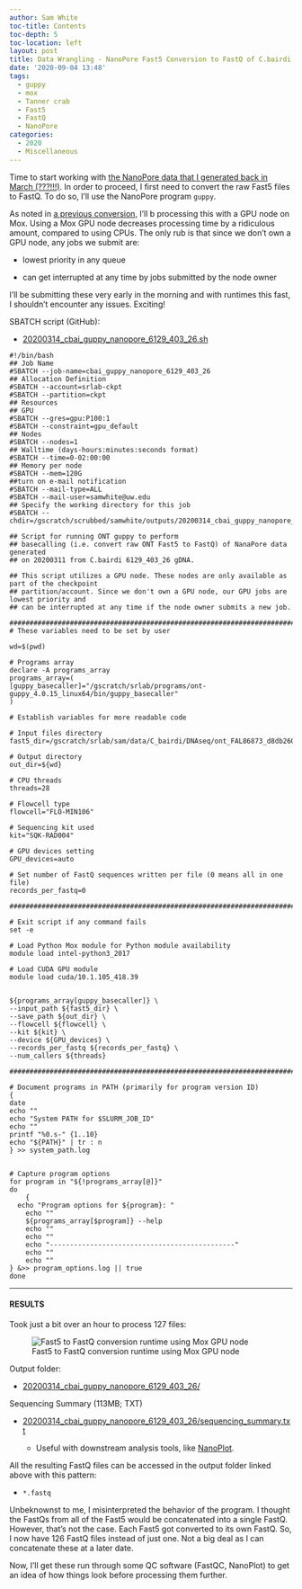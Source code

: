 ```yaml
---
author: Sam White
toc-title: Contents
toc-depth: 5
toc-location: left
layout: post
title: Data Wrangling - NanoPore Fast5 Conversion to FastQ of C.bairdi 6129_403_26 on Mox with GPU Node
date: '2020-09-04 13:48'
tags:
  - guppy
  - mox
  - Tanner crab
  - Fast5
  - FastQ
  - NanoPore
categories:
  - 2020
  - Miscellaneous
---
```

Time to start working with [the NanoPore data that I generated back in March (???!!!)](https://robertslab.github.io/sams-notebook/posts/2020/2020-03-11-NanoPore-Sequencing---C.bairdi-gDNA-6129_403_26/). In order to proceed, I first need to convert the raw Fast5 files to FastQ. To do so, I'll use the NanoPore program `guppy`.

As noted in [a previous conversion](https://robertslab.github.io/sams-notebook/posts/2020/2020-09-04-Data-Wrangling---NanoPore-Fast5-Conversion-to-FastQ-of-C.bairdi-20102558-2729-Run-01-on-Mox-with-GPU-Node/), I'll b processing this with a GPU node on Mox. Using a Mox GPU node decreases processing time by a ridiculous amount, compared to using CPUs. The only rub is that since we don't own a GPU node, any jobs we submit are:

- lowest priority in any queue

- can get interrupted at any time by jobs submitted by the node owner

I'll be submitting these very early in the morning and with runtimes this fast, I shouldn't encounter any issues. Exciting!

SBATCH script (GitHub):

- [20200314_cbai_guppy_nanopore_6129_403_26.sh](https://github.com/RobertsLab/sams-notebook/blob/master/sbatch_scripts/20200314_cbai_guppy_nanopore_6129_403_26.sh)

```shell
#!/bin/bash
## Job Name
#SBATCH --job-name=cbai_guppy_nanopore_6129_403_26
## Allocation Definition
#SBATCH --account=srlab-ckpt
#SBATCH --partition=ckpt
## Resources
## GPU
#SBATCH --gres=gpu:P100:1
#SBATCH --constraint=gpu_default
## Nodes
#SBATCH --nodes=1
## Walltime (days-hours:minutes:seconds format)
#SBATCH --time=0-02:00:00
## Memory per node
#SBATCH --mem=120G
##turn on e-mail notification
#SBATCH --mail-type=ALL
#SBATCH --mail-user=samwhite@uw.edu
## Specify the working directory for this job
#SBATCH --chdir=/gscratch/scrubbed/samwhite/outputs/20200314_cbai_guppy_nanopore_6129_403_26

## Script for running ONT guppy to perform
## basecalling (i.e. convert raw ONT Fast5 to FastQ) of NanaPore data generated
## on 20200311 from C.bairdi 6129_403_26 gDNA.

## This script utilizes a GPU node. These nodes are only available as part of the checkpoint
## partition/account. Since we don't own a GPU node, our GPU jobs are lowest priority and
## can be interrupted at any time if the node owner submits a new job.

###################################################################################
# These variables need to be set by user

wd=$(pwd)

# Programs array
declare -A programs_array
programs_array=(
[guppy_basecaller]="/gscratch/srlab/programs/ont-guppy_4.0.15_linux64/bin/guppy_basecaller"
)

# Establish variables for more readable code

# Input files directory
fast5_dir=/gscratch/srlab/sam/data/C_bairdi/DNAseq/ont_FAL86873_d8db260e_cbai_6129_403_26

# Output directory
out_dir=${wd}

# CPU threads
threads=28

# Flowcell type
flowcell="FLO-MIN106"

# Sequencing kit used
kit="SQK-RAD004"

# GPU devices setting
GPU_devices=auto

# Set number of FastQ sequences written per file (0 means all in one file)
records_per_fastq=0

###################################################################################

# Exit script if any command fails
set -e

# Load Python Mox module for Python module availability
module load intel-python3_2017

# Load CUDA GPU module
module load cuda/10.1.105_418.39


${programs_array[guppy_basecaller]} \
--input_path ${fast5_dir} \
--save_path ${out_dir} \
--flowcell ${flowcell} \
--kit ${kit} \
--device ${GPU_devices} \
--records_per_fastq ${records_per_fastq} \
--num_callers ${threads}

###################################################################################

# Document programs in PATH (primarily for program version ID)
{
date
echo ""
echo "System PATH for $SLURM_JOB_ID"
echo ""
printf "%0.s-" {1..10}
echo "${PATH}" | tr : n
} >> system_path.log


# Capture program options
for program in "${!programs_array[@]}"
do
	{
  echo "Program options for ${program}: "
	echo ""
	${programs_array[$program]} --help
	echo ""
	echo ""
	echo "----------------------------------------------"
	echo ""
	echo ""
} &>> program_options.log || true
done
```


---

#### RESULTS

Took just a bit over an hour to process 127 files:

![Fast5 to FastQ conversion runtime using Mox GPU node](https://github.com/RobertsLab/sams-notebook/blob/master/images/screencaps/20200314_cbai_guppy_nanopore_6129_403_26_runtime.png?raw=true)

Output folder:

- [20200314_cbai_guppy_nanopore_6129_403_26/](https://gannet.fish.washington.edu/Atumefaciens/20200314_cbai_guppy_nanopore_6129_403_26/)

Sequencing Summary (113MB; TXT)

- [20200314_cbai_guppy_nanopore_6129_403_26/sequencing_summary.txt](https://gannet.fish.washington.edu/Atumefaciens/20200314_cbai_guppy_nanopore_6129_403_26/sequencing_summary.txt)

  - Useful with downstream analysis tools, like [NanoPlot](https://github.com/wdecoster/NanoPlot).

All the resulting FastQ files can be accessed in the output folder linked above with this pattern:

- `*.fastq`

Unbeknownst to me, I misinterpreted the behavior of the program. I thought the FastQs from all of the Fast5 would be concatenated into a single FastQ. However, that's not the case. Each Fast5 got converted to its own FastQ. So, I now have 126 FastQ files instead of just one. Not a big deal as I can concatenate these at a later date.

Now, I'll get these run through some QC software (FastQC, NanoPlot) to get an idea of how things look before processing them further.
